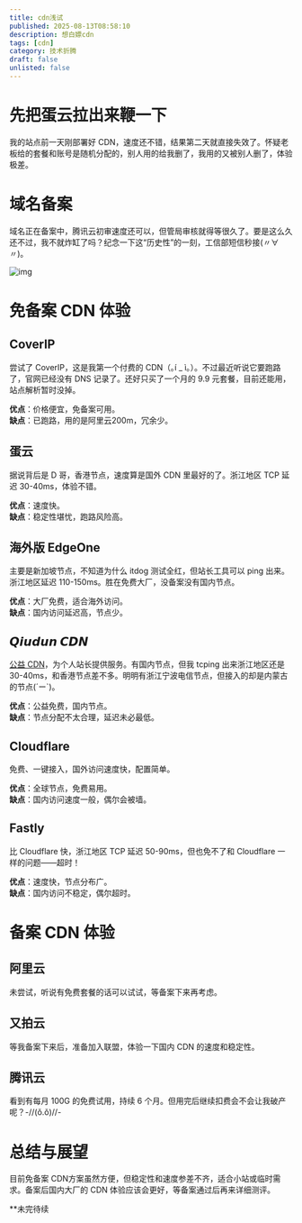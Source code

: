 ```yaml
---
title: cdn浅试
published: 2025-08-13T08:58:10
description: 想白嫖cdn
tags: [cdn]
category: 技术折腾
draft: false
unlisted: false
---
```

# 先把蛋云拉出来鞭一下

我的站点前一天刚部署好 CDN，速度还不错，结果第二天就直接失效了。怀疑老板给的套餐和账号是随机分配的，别人用的给我删了，我用的又被别人删了，体验极差。

# 域名备案

域名正在备案中，腾讯云初审速度还可以，但管局审核就得等很久了。要是这么久还不过，我不就炸缸了吗？纪念一下这“历史性”的一刻，工信部短信秒接(〃∀〃)。

![img](https://cdn.jsdelivr.net/gh/sjhxlll/fuwari-img@master/2025-08-13/beiang.png)

# 免备案 CDN 体验

## CoverIP

尝试了 CoverIP，这是我第一个付费的 CDN（｡í _ ì｡）。不过最近听说它要跑路了，官网已经没有 DNS 记录了。还好只买了一个月的 9.9 元套餐，目前还能用，站点解析暂时没掉。

**优点**：价格便宜，免备案可用。  
**缺点**：已跑路，用的是阿里云200m，冗余少。

## 蛋云

据说背后是 D 哥，香港节点，速度算是国外 CDN 里最好的了。浙江地区 TCP 延迟 30-40ms，体验不错。

**优点**：速度快。  
**缺点**：稳定性堪忧，跑路风险高。

## 海外版 EdgeOne

主要是新加坡节点，不知道为什么 itdog 测试全红，但站长工具可以 ping 出来。浙江地区延迟 110-150ms。胜在免费大厂，没备案没有国内节点。

**优点**：大厂免费，适合海外访问。  
**缺点**：国内访问延迟高，节点少。

## 𝙌𝙞𝙪𝙙𝙪𝙣 𝘾𝘿𝙉

<a class="transition link text-[var(--primary)] font-medium" target="_blank" href="https://www.scdn.koxiuqiu.cc/">公益 CDN</a>，为个人站长提供服务。有国内节点，但我 tcping 出来浙江地区还是 30-40ms，和香港节点差不多。明明有浙江宁波电信节点，但接入的却是内蒙古的节点(´ー`)。

**优点**：公益免费，国内节点。  
**缺点**：节点分配不太合理，延迟未必最低。

## Cloudflare

免费、一键接入，国外访问速度快，配置简单。

**优点**：全球节点，免费易用。  
**缺点**：国内访问速度一般，偶尔会被墙。

## Fastly

比 Cloudflare 快，浙江地区 TCP 延迟 50-90ms，但也免不了和 Cloudflare 一样的问题——超时！

**优点**：速度快，节点分布广。  
**缺点**：国内访问不稳定，偶尔超时。

# 备案 CDN 体验

## 阿里云

未尝试，听说有免费套餐的话可以试试，等备案下来再考虑。

## 又拍云

等我备案下来后，准备加入联盟，体验一下国内 CDN 的速度和稳定性。

## 腾讯云

看到有每月 100G 的免费试用，持续 6 个月。但用完后继续扣费会不会让我破产呢？-//(ǒ.ǒ)//-

# 总结与展望

目前免备案 CDN方案虽然方便，但稳定性和速度参差不齐，适合小站或临时需求。备案后国内大厂的 CDN 体验应该会更好，等备案通过后再来详细测评。

**未完待续



